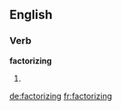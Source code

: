 ==English==

===Verb===
'''factorizing'''

# {{present participle of|factorize}}

[[de:factorizing]]
[[fr:factorizing]]